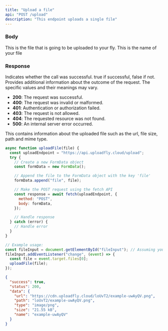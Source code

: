 ```yaml
---
title: "Upload a file"
api: "POST /upload"
description: "This endpoint uploads a single file"
---
```


### Body

<ParamField body="file" type="file" required>
  This is the file that is going to be uploaded to your fly.
</ParamField>

<ParamField body="filename" type="string" placeholder="optional">
  This is the name of your file
</ParamField>

### Response

<ResponseField name="success" type="boolean">
  Indicates whether the call was successful. true if successful, false if not.
</ResponseField>

<ResponseField name="status" type="number">
  Provides additional information about the outcome of the request. The specific
  values and their meanings may vary.

- **200**: The request was successful.
- **400**: The request was invalid or malformed.
- **401**: Authentication or authorization failed.
- **403**: The request is not allowed.
- **404**: The requested resource was not found.
- **500**: An internal server error occurred.

</ResponseField>

<ResponseField name="data" type="object">
  This contains information about the uploaded file such as the url, file size,
  path and mime type.
</ResponseField>

<RequestExample>

```javascript JavaScript
async function uploadFile(file) {
  const uploadEndpoint = "https://api.uploadfly.cloud/upload";
  try {
    // Create a new FormData object
    const formData = new FormData();

    // Append the file to the FormData object with the key 'file'
    formData.append("file", file);

    // Make the POST request using the fetch API
    const response = await fetch(uploadEndpoint, {
      method: "POST",
      body: formData,
    });

    // Handle response
  } catch (error) {
    // Handle error
  }
}

// Example usage:
const fileInput = document.getElementById("fileInput"); // Assuming you have an input element with type="file" and id="fileInput" in your HTML
fileInput.addEventListener("change", (event) => {
  const file = event.target.files[0];
  uploadFile(file);
});
```

</RequestExample>

<ResponseExample>

```json Example Response
{
  "success": true,
  "status": 200,
  "data": {
    "url": "https://cdn.uploadfly.cloud/loUvT2/example-uwAyQV.png",
    "path": "loUvT2/example-uwAyQV.png",
    "type": "image/png",
    "size": "21.55 kB",
    "name": "example-uwAyQV"
  }
}
```

</ResponseExample>
